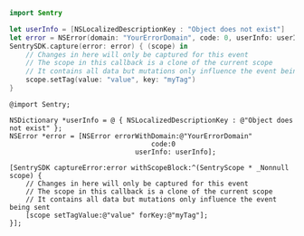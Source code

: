 ```swift {tabTitle:"Swift"}
import Sentry

let userInfo = [NSLocalizedDescriptionKey : "Object does not exist"]
let error = NSError(domain: "YourErrorDomain", code: 0, userInfo: userInfo)
SentrySDK.capture(error: error) { (scope) in
    // Changes in here will only be captured for this event
    // The scope in this callback is a clone of the current scope
    // It contains all data but mutations only influence the event being sent
    scope.setTag(value: "value", key: "myTag")
}
```

```objc {tabTitle:"Objective-C"}
@import Sentry;

NSDictionary *userInfo = @ { NSLocalizedDescriptionKey : @"Object does not exist" };
NSError *error = [NSError errorWithDomain:@"YourErrorDomain"
                                   code:0
                               userInfo: userInfo];

[SentrySDK captureError:error withScopeBlock:^(SentryScope * _Nonnull scope) {
    // Changes in here will only be captured for this event
    // The scope in this callback is a clone of the current scope
    // It contains all data but mutations only influence the event being sent
    [scope setTagValue:@"value" forKey:@"myTag"];
}];
```
